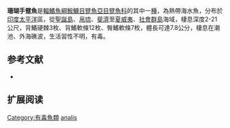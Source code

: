 {{Speciesbox
| name = 珊瑚手躄魚
| image = 
| image_width = 250px
| status = LC
| status_synonyms = IUCN3.1
| genus = Antennatus
| species = analis
| authority = [[Schultz|Schultz]], 1957
| synonyms = *''Abantennarius analis,Schultz, 1957''
*''Antennarius analis,Schultz, 1957''
}}

'''珊瑚手躄魚'''是[[輻鰭魚綱|輻鰭魚綱]][[鮟鱇目|鮟鱇目]][[躄魚亞目|躄魚亞目]][[躄魚科|躄魚科]]的其中一[[種|種]]，為熱帶海水魚，分布於[[印度|印度]][[太平洋|太平洋]]區，從[[聖誕島|聖誕島]]、[[帛琉|帛琉]]、[[斐濟|斐濟]]至[[夏威夷|夏威夷]]、[[社會群島|社會群島]]海域，棲息深度2-21公尺，背鰭硬棘3枚、背鰭軟條12枚、臀鰭軟條7枚，體長可達7.8公分，棲息在潮池、外海礁波，生活習性不明，有毒。
==参考文献==
{{refbegin}}
*{{FishBase_species|genus=Antennatus|species=analis|year=2014|month=2}}
{{refend}}
== 扩展阅读 ==
{{refbegin}}
{{wikispecies-inline|Antennatus analis|珊瑚手躄魚}}
{{refend}}
{{Taxonbar|from=Q5626239}}

[[Category:有毒魚類|Category:有毒魚類]]
[[Category:手躄魚屬|analis]]


{{魚類小作品}}